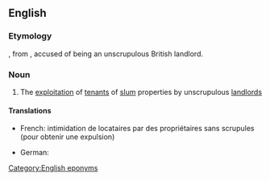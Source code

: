 ==English==

===Etymology===
{{suffix|en|Rachman|ism}}, from {{w|Peter Rachman}}, accused of being an unscrupulous British landlord.

===Noun===
{{en-noun}}

# {{lb|en|British}} The [[exploitation]] of [[tenant]]s of [[slum]] properties by unscrupulous [[landlord]]s

====Translations====
{{trans-top|(UK) The exploitation of tenants of slum properties by unscrupulous landlords}}
* French: intimidation de locataires par des propriétaires sans scrupules (pour obtenir une expulsion)
{{trans-mid}}
* German: {{t|de|Mietwucher|m}}
{{trans-bottom}}

[[Category:English eponyms]]